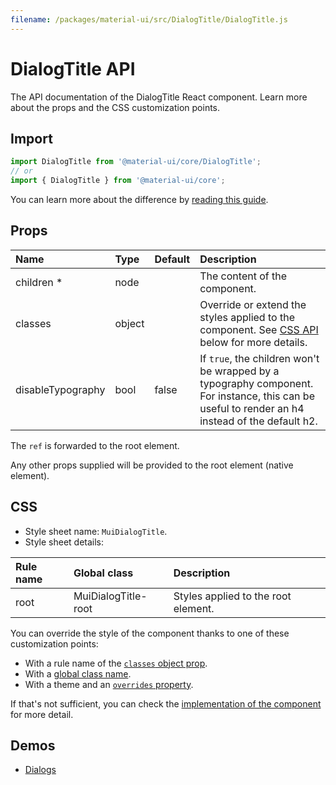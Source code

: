 ```yaml
---
filename: /packages/material-ui/src/DialogTitle/DialogTitle.js
---
```



<!--- This documentation is automatically generated, do not try to edit it. -->

# DialogTitle API

<p className="description">The API documentation of the DialogTitle React component. Learn more about the props and the CSS customization points.</p>

## Import

```js
import DialogTitle from '@material-ui/core/DialogTitle';
// or
import { DialogTitle } from '@material-ui/core';
```

You can learn more about the difference by [reading this guide](/guides/minimizing-bundle-size/).



## Props

| Name | Type | Default | Description |
|:-----|:-----|:--------|:------------|
| <span className="prop-name required">children&nbsp;*</span> | <span className="prop-type">node</span> |  | The content of the component. |
| <span className="prop-name">classes</span> | <span className="prop-type">object</span> |  | Override or extend the styles applied to the component. See [CSS API](#css) below for more details. |
| <span className="prop-name">disableTypography</span> | <span className="prop-type">bool</span> | <span className="prop-default">false</span> | If `true`, the children won't be wrapped by a typography component. For instance, this can be useful to render an h4 instead of the default h2. |

The `ref` is forwarded to the root element.

Any other props supplied will be provided to the root element (native element).

## CSS

- Style sheet name: `MuiDialogTitle`.
- Style sheet details:

| Rule name | Global class | Description |
|:-----|:-------------|:------------|
| <span className="prop-name">root</span> | <span className="prop-name">MuiDialogTitle-root</span> | Styles applied to the root element.

You can override the style of the component thanks to one of these customization points:

- With a rule name of the [`classes` object prop](/customization/components/#overriding-styles-with-classes).
- With a [global class name](/customization/components/#overriding-styles-with-global-class-names).
- With a theme and an [`overrides` property](/customization/globals/#css).

If that's not sufficient, you can check the [implementation of the component](https://github.com/mui-org/material-ui/blob/master/packages/material-ui/src/DialogTitle/DialogTitle.js) for more detail.

## Demos

- [Dialogs](/components/dialogs/)

